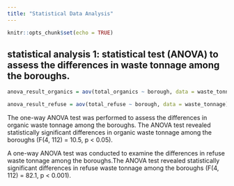 ```yaml
---
title: "Statistical Data Analysis"
---
```


```r
knitr::opts_chunk$set(echo = TRUE)
```


##  statistical analysis 1: statistical test (ANOVA) to assess the differences in waste tonnage among the boroughs.
```r

anova_result_organics = aov(total_organics ~ borough, data = waste_tonnage) |> broom::tidy()

anova_result_refuse = aov(total_refuse ~ borough, data = waste_tonnage) |> broom::tidy()

```

The one-way ANOVA test was performed to assess the differences in organic waste tonnage among the boroughs. The ANOVA test revealed statistically significant differences in organic waste tonnage among the boroughs (F(4, 112) = 10.5, p < 0.05). 

A one-way ANOVA test was conducted to examine the differences in refuse waste tonnage among the boroughs.The ANOVA test revealed statistically significant differences in refuse waste tonnage among the boroughs (F(4, 112) = 82.1, p < 0.001).